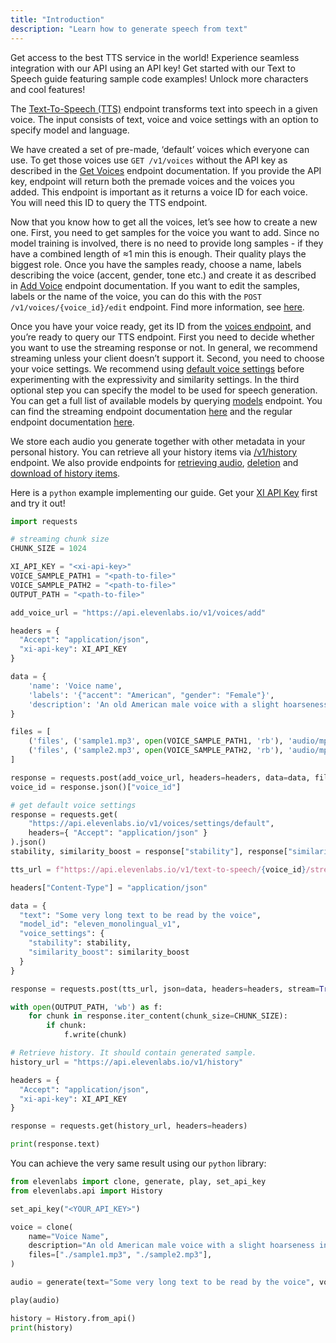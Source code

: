 ```yaml
---
title: "Introduction"
description: "Learn how to generate speech from text"
---
```


<CardGroup cols={2}>
  <Card title="Set up an account" icon="user" href="https://beta.elevenlabs.io/sign-up">
    Get access to the best TTS service in the world!
  </Card>
  <Card title="Get API key" icon="key"href="authentication">
    Experience seamless integration with our API using an API key!
  </Card>
  <Card title="Start developing!" icon="code" href="text-to-speech">
    Get started with our Text to Speech guide featuring sample code examples!
  </Card>
  <Card title="Upgrade subscription" icon="rectangle-pro" href="https://beta.elevenlabs.io/subscription">
    Unlock more characters and cool features!
  </Card>
</CardGroup>



The [Text-To-Speech (TTS)](https://docs.elevenlabs.io/api-reference/text-to-speech) endpoint transforms text into speech in a given voice.
The input consists of text, voice and voice settings with an option to specify model and language.

We have created a set of pre-made, ‘default’ voices which everyone can use. To get those voices use
`GET /v1/voices` without the API key as described in the [Get Voices](/api-reference/voices)
endpoint documentation. If you provide the API key, endpoint will return both the premade voices
and the voices you added. This endpoint is important as it returns a voice ID for each voice.
You will need this ID to query the TTS endpoint.

Now that you know how to get all the voices, let’s see how to create a new one.
First, you need to get samples for the voice you want to add. Since no model training is involved,
there is no need to provide long samples - if they have a combined length of ≈1 min this is enough.
Their quality plays the biggest role. Once you have the samples ready, choose a name,
labels describing the voice (accent, gender, tone etc.) and create it as described in 
[Add Voice](/api-reference/voices-add) endpoint documentation. If you want to edit the samples,
labels or the name of the voice, you can do this with the `POST /v1/voices/{voice_id}/edit`
endpoint. Find more information, see [here](/api-reference/voices-edit).

Once you have your voice ready, get its ID from the [voices endpoint](/api-reference/voices),
and you’re ready to query our TTS endpoint. First you need to decide whether you want to use
the streaming response or not. In general, we recommend streaming unless your client doesn’t
support it. Second, you need to choose your voice settings. We recommend using
[default voice settings](/api-reference/voices-settings-default) before experimenting with
the expressivity and similarity settings. In the third optional step you can specify the model
to be used for speech generation. You can get a full list of available models
by querying [models](/api-reference/models-get) endpoint.
You can find the streaming endpoint documentation [here](/api-reference/text-to-speech-stream)
and the regular endpoint documentation [here](/api-reference/text-to-speech).

We store each audio you generate together with other metadata in your personal history.
You can retrieve all your history items via [/v1/history](/api-reference/history) endpoint.
We also provide endpoints for [retrieving audio](/api-reference/history-audio),
[deletion](/api-reference/history-delete) and [download of history items](/api-reference/history-download).

Here is a `python` example implementing our guide. Get your [XI API Key](authentication) first
and try it out!
```python
import requests

# streaming chunk size
CHUNK_SIZE = 1024

XI_API_KEY = "<xi-api-key>"
VOICE_SAMPLE_PATH1 = "<path-to-file>"
VOICE_SAMPLE_PATH2 = "<path-to-file>"
OUTPUT_PATH = "<path-to-file>"

add_voice_url = "https://api.elevenlabs.io/v1/voices/add"

headers = {
  "Accept": "application/json",
  "xi-api-key": XI_API_KEY
}

data = {
    'name': 'Voice name',
    'labels': '{"accent": "American", "gender": "Female"}',
    'description': 'An old American male voice with a slight hoarseness in his throat. Perfect for news.'
}

files = [
    ('files', ('sample1.mp3', open(VOICE_SAMPLE_PATH1, 'rb'), 'audio/mpeg')),
    ('files', ('sample2.mp3', open(VOICE_SAMPLE_PATH2, 'rb'), 'audio/mpeg'))
]

response = requests.post(add_voice_url, headers=headers, data=data, files=files)
voice_id = response.json()["voice_id"]

# get default voice settings
response = requests.get(
    "https://api.elevenlabs.io/v1/voices/settings/default",
    headers={ "Accept": "application/json" }
).json()
stability, similarity_boost = response["stability"], response["similarity_boost"]

tts_url = f"https://api.elevenlabs.io/v1/text-to-speech/{voice_id}/stream"

headers["Content-Type"] = "application/json"

data = {
  "text": "Some very long text to be read by the voice",
  "model_id": "eleven_monolingual_v1",
  "voice_settings": {
    "stability": stability,
    "similarity_boost": similarity_boost
  }
}

response = requests.post(tts_url, json=data, headers=headers, stream=True)

with open(OUTPUT_PATH, 'wb') as f:
    for chunk in response.iter_content(chunk_size=CHUNK_SIZE):
        if chunk:
            f.write(chunk)

# Retrieve history. It should contain generated sample.
history_url = "https://api.elevenlabs.io/v1/history"

headers = {
  "Accept": "application/json",
  "xi-api-key": XI_API_KEY
}

response = requests.get(history_url, headers=headers)

print(response.text)
```

You can achieve the very same result using our `python` library:
```python
from elevenlabs import clone, generate, play, set_api_key
from elevenlabs.api import History

set_api_key("<YOUR_API_KEY>")

voice = clone(
    name="Voice Name",
    description="An old American male voice with a slight hoarseness in his throat. Perfect for news.",
    files=["./sample1.mp3", "./sample2.mp3"],
)

audio = generate(text="Some very long text to be read by the voice", voice=voice)

play(audio)

history = History.from_api()
print(history)
```
